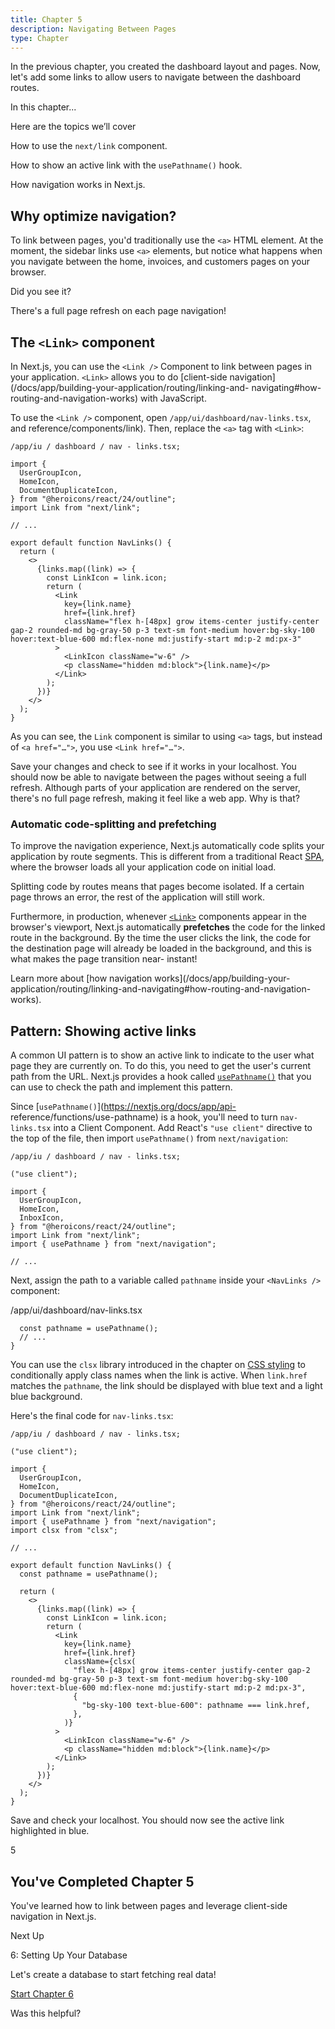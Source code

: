 ```yaml
---
title: Chapter 5
description: Navigating Between Pages
type: Chapter
---
```


In the previous chapter, you created the dashboard layout and pages. Now,
let's add some links to allow users to navigate between the dashboard routes.

In this chapter...

Here are the topics we’ll cover

How to use the `next/link` component.

How to show an active link with the `usePathname()` hook.

How navigation works in Next.js.

## Why optimize navigation?

To link between pages, you'd traditionally use the `<a>` HTML element. At the
moment, the sidebar links use `<a>` elements, but notice what happens when you
navigate between the home, invoices, and customers pages on your browser.

Did you see it?

There's a full page refresh on each page navigation!

## The `<Link>` component

In Next.js, you can use the `<Link />` Component to link between pages in your
application. `<Link>` allows you to do [client-side
navigation](/docs/app/building-your-application/routing/linking-and-
navigating#how-routing-and-navigation-works) with JavaScript.

To use the `<Link />` component, open `/app/ui/dashboard/nav-links.tsx`, and
reference/components/link). Then, replace the `<a>` tag with `<Link>`:

```tsx
/app/iu / dashboard / nav - links.tsx;

import {
  UserGroupIcon,
  HomeIcon,
  DocumentDuplicateIcon,
} from "@heroicons/react/24/outline";
import Link from "next/link";

// ...

export default function NavLinks() {
  return (
    <>
      {links.map((link) => {
        const LinkIcon = link.icon;
        return (
          <Link
            key={link.name}
            href={link.href}
            className="flex h-[48px] grow items-center justify-center gap-2 rounded-md bg-gray-50 p-3 text-sm font-medium hover:bg-sky-100 hover:text-blue-600 md:flex-none md:justify-start md:p-2 md:px-3"
          >
            <LinkIcon className="w-6" />
            <p className="hidden md:block">{link.name}</p>
          </Link>
        );
      })}
    </>
  );
}
```

As you can see, the `Link` component is similar to using `<a>` tags, but
instead of `<a href="…">`, you use `<Link href="…">`.

Save your changes and check to see if it works in your localhost. You should
now be able to navigate between the pages without seeing a full refresh.
Although parts of your application are rendered on the server, there's no full
page refresh, making it feel like a web app. Why is that?

### Automatic code-splitting and prefetching

To improve the navigation experience, Next.js automatically code splits your
application by route segments. This is different from a traditional React
[SPA](https://developer.mozilla.org/en-US/docs/Glossary/SPA), where the
browser loads all your application code on initial load.

Splitting code by routes means that pages become isolated. If a certain page
throws an error, the rest of the application will still work.

Furthermore, in production, whenever [`<Link>`](/docs/api-reference/next/link)
components appear in the browser's viewport, Next.js automatically
**prefetches** the code for the linked route in the background. By the time
the user clicks the link, the code for the destination page will already be
loaded in the background, and this is what makes the page transition near-
instant!

Learn more about [how navigation works](/docs/app/building-your-
application/routing/linking-and-navigating#how-routing-and-navigation-works).

## Pattern: Showing active links

A common UI pattern is to show an active link to indicate to the user what
page they are currently on. To do this, you need to get the user's current
path from the URL. Next.js provides a hook called
[`usePathname()`](/docs/app/api-reference/functions/use-pathname) that you can
use to check the path and implement this pattern.

Since [`usePathname()`](https://nextjs.org/docs/app/api-
reference/functions/use-pathname) is a hook, you'll need to turn `nav-
links.tsx` into a Client Component. Add React's `"use client"` directive to
the top of the file, then import `usePathname()` from `next/navigation`:

```tsx
/app/iu / dashboard / nav - links.tsx;

("use client");

import {
  UserGroupIcon,
  HomeIcon,
  InboxIcon,
} from "@heroicons/react/24/outline";
import Link from "next/link";
import { usePathname } from "next/navigation";

// ...
```

Next, assign the path to a variable called `pathname` inside your `<NavLinks
/>` component:

/app/ui/dashboard/nav-links.tsx

      const pathname = usePathname();
      // ...
    }

You can use the `clsx` library introduced in the chapter on [CSS
styling](/learn/dashboard-app/css-styling) to conditionally apply class names
when the link is active. When `link.href` matches the `pathname`, the link
should be displayed with blue text and a light blue background.

Here's the final code for `nav-links.tsx`:

```tsx
/app/iu / dashboard / nav - links.tsx;

("use client");

import {
  UserGroupIcon,
  HomeIcon,
  DocumentDuplicateIcon,
} from "@heroicons/react/24/outline";
import Link from "next/link";
import { usePathname } from "next/navigation";
import clsx from "clsx";

// ...

export default function NavLinks() {
  const pathname = usePathname();

  return (
    <>
      {links.map((link) => {
        const LinkIcon = link.icon;
        return (
          <Link
            key={link.name}
            href={link.href}
            className={clsx(
              "flex h-[48px] grow items-center justify-center gap-2 rounded-md bg-gray-50 p-3 text-sm font-medium hover:bg-sky-100 hover:text-blue-600 md:flex-none md:justify-start md:p-2 md:px-3",
              {
                "bg-sky-100 text-blue-600": pathname === link.href,
              },
            )}
          >
            <LinkIcon className="w-6" />
            <p className="hidden md:block">{link.name}</p>
          </Link>
        );
      })}
    </>
  );
}
```

Save and check your localhost. You should now see the active link highlighted
in blue.

5

## You've Completed Chapter 5

You've learned how to link between pages and leverage client-side navigation
in Next.js.

Next Up

6: Setting Up Your Database

Let's create a database to start fetching real data!

[Start Chapter 6](/learn/dashboard-app/setting-up-your-database)

Was this helpful?
